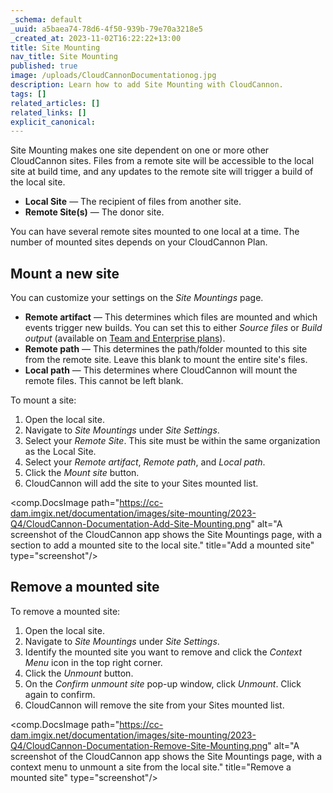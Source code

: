 ```yaml
---
_schema: default
_uuid: a5baea74-78d6-4f50-939b-79e70a3218e5
_created_at: 2023-11-02T16:22:22+13:00
title: Site Mounting
nav_title: Site Mounting
published: true
image: /uploads/CloudCannonDocumentationog.jpg
description: Learn how to add Site Mounting with CloudCannon.
tags: []
related_articles: []
related_links: []
explicit_canonical:
---
```

Site Mounting makes one site dependent on one or more other CloudCannon sites. Files from a remote site will be accessible to the local site at build time, and any updates to the remote site will trigger a build of the local site.

* **Local Site**&nbsp;— The recipient of files from another site.
* **Remote Site(s)**&nbsp;— The donor site.

You can have several remote sites mounted to one local at a time. The number of mounted sites depends on your CloudCannon Plan.

## Mount a new site

You can customize your settings on the&nbsp;*Site Mountings*&nbsp;page.

* **Remote artifact**&nbsp;— This determines which files are mounted and which events trigger new builds. You can set this to either *Source files* or *Build output* (available on <a target="_blank" rel="noopener" href="https://cloudcannon.com/pricing/">Team and Enterprise plans</a>).
* **Remote path**&nbsp;— This determines the path/folder mounted to this site from the remote site. Leave this blank to mount the entire site's files.
* **Local path**&nbsp;— This determines where CloudCannon will mount the remote files. This cannot be left blank.

To mount a site:

1. Open the local site.
2. Navigate to&nbsp;*Site Mountings*&nbsp;under&nbsp;*Site Settings*.
3. Select your&nbsp;*Remote Site*. This site must be within the same organization as the Local Site.
4. Select your&nbsp;*Remote artifact*,&nbsp;*Remote path*, and&nbsp;*Local path*.
5. Click the&nbsp;*Mount site*&nbsp;button.
6. CloudCannon will add the site to your Sites mounted list.

<comp.DocsImage path="https://cc-dam.imgix.net/documentation/images/site-mounting/2023-Q4/CloudCannon-Documentation-Add-Site-Mounting.png" alt="A screenshot of the CloudCannon app shows the Site Mountings page, with a section to add a mounted site to the local site." title="Add a mounted site" type="screenshot"/>

## Remove a mounted site

To remove a mounted site:

1. Open the local site.
2. Navigate to&nbsp;*Site Mountings*&nbsp;under&nbsp;*Site Settings*.
3. Identify the mounted site you want to remove and click the&nbsp;*Context Menu*&nbsp;icon in the top right corner.
4. Click the&nbsp;*Unmount*&nbsp;button.
5. On the&nbsp;*Confirm unmount site*&nbsp;pop-up window, click&nbsp;*Unmount*. Click again to confirm.
6. CloudCannon will remove the site from your Sites mounted list.

<comp.DocsImage path="https://cc-dam.imgix.net/documentation/images/site-mounting/2023-Q4/CloudCannon-Documentation-Remove-Site-Mounting.png" alt="A screenshot of the CloudCannon app shows the Site Mountings page, with a context menu to unmount a site from the local site." title="Remove a mounted site" type="screenshot"/>